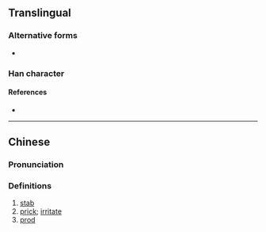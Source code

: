 {{character info/new}}
==Translingual==

===Alternative forms===
* {{l|mul|刺}}

===Han character===
{{Han char|rn=18|rad=刀|as=06|sn=8|four=|canj=KTLN|ids=⿰夹刂}}

====References====
* {{Han ref|kx=0139.251|hdz=10333.041|uh=523E|ud=21054}}

----

==Chinese==
{{zh-forms}}

===Pronunciation===
{{zh-pron
|m=cì
|c=
|mc=y
|oc=y
|ma=
|cat=v
}}

===Definitions===
{{zh-hanzi}}

# [[stab]]
# [[prick]]; [[irritate]]
# [[prod]]